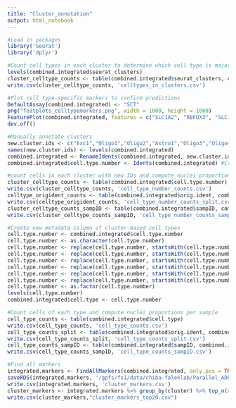 ```yaml
---
title: "Cluster_annotation"
output: html_notebook
---
```


```r
#Load in packages
library('Seurat')
library('dplyr')

#Count cell types in each cluster to determine which cell type is majority in each cluster
levels(combined.integrated$seurat_clusters)
cluster_celltype_counts <- table(combined.integrated$seurat_clusters, combined.integrated$predicted.id)
write.csv(cluster_celltype_counts, 'celltypes_in_clusters.csv')

#Plot cell type-specific markers to confirm predictions
DefaultAssay(combined.integrated) <- "SCT"
png("featplots_celltypemarkers.png", width = 1000, height = 1000)
FeaturePlot(combined.integrated, features = c("SLC1A2", "RBFOX3", "SLC17A7", "GAD1", "GAD2", "SLC6A1", "APBB1IP", "MOBP", "MEGF11"), slot = "data", pt.size = 0.1, reduction = "umap")
dev.off()

#Manually annotate clusters
new.cluster.ids <- c("Exc1","Oligo1","Oligo2","Astro1","Oligo3","Oligo4","Oligo5","OPC1","Micro1","Exc2","Oligo6","Oligo7","Inh1","Oligo8","Exc3","Exc4","Inh2","Inh3","Exc5","Inh4","Inh5","Exc6","Micro2","Micro3","Exc7","Exc8","Exc9","Exc10","Inh6","Exc11","Inh7","Inh8","OPC2")
names(new.cluster.ids) <- levels(combined.integrated)
combined.integrated <- RenameIdents(combined.integrated, new.cluster.ids)
combined.integrated$cell.type.number <- Idents(combined.integrated) #Create new metadata column with cluster labels

#count cells in each cluster with new IDs and compute nuclei proportions per sample
cluster_celltype_counts <- table(combined.integrated$cell.type.number)
write.csv(cluster_celltype_counts, 'cell_type_number_counts.csv')
celltype_origident_counts <- table(combined.integrated$orig.ident, combined.integrated$cell.type.number)
write.csv(celltype_origident_counts, 'cell_type_number_counts_split.csv')
cluster_celltype_counts_sampID <- table(combined.integrated$sampID, combined.integrated$cell.type.number)
write.csv(cluster_celltype_counts_sampID, 'cell_type_number_counts_sampID.csv')

#Create new metadata column of cluster-based cell types
cell.type.number <- combined.integrated$cell.type.number
cell.type.number <- as.character(cell.type.number)
cell.type.number <- replace(cell.type.number, startsWith(cell.type.number, 'Astro'), 'Astro')
cell.type.number <- replace(cell.type.number, startsWith(cell.type.number, 'Exc'), 'Exc')
cell.type.number <- replace(cell.type.number, startsWith(cell.type.number, 'Inh'), 'Inh')
cell.type.number <- replace(cell.type.number, startsWith(cell.type.number, 'Micro'), 'Micro')
cell.type.number <- replace(cell.type.number, startsWith(cell.type.number, 'Oligo'), 'Oligo') 
cell.type.number <- replace(cell.type.number, startsWith(cell.type.number, 'OPC'), 'OPC')
cell.type.number <- as.factor(cell.type.number)
levels(cell.type.number)
combined.integrated$cell.type <- cell.type.number

#Count cells of each type and compute nuclei proportions per sample
cell_type_counts <- table(combined.integrated$cell.type)
write.csv(cell_type_counts, 'cell_type_counts.csv')
cell_type_counts_split <- table(combined.integrated$orig.ident, combined.integrated$cell.type)
write.csv(cell_type_counts_split, 'cell_type_counts_split.csv')
cell_type_counts_sampID <- table(combined.integrated$sampID, combined.integrated$cell.type)
write.csv(cell_type_counts_sampID, 'cell_type_counts_sampID.csv')

#Find all markers
integrated.markers <- FindAllMarkers(combined.integrated, only.pos = TRUE, min.pct = 0.25, logfc.threshold = 0.25)
saveRDS(integrated.markers, '/gpfs/fs1/data/chiba-faleklab/Parallel_ADRC_RNA_final/objects/integrated_markers.rds')
write.csv(integrated.markers, 'cluster_markers.csv')
cluster_markers <- integrated.markers %>% group_by(cluster) %>% top_n(n = 20, wt = avg_log2FC)
write.csv(cluster_markers,"cluster_markers_top20.csv")
```
